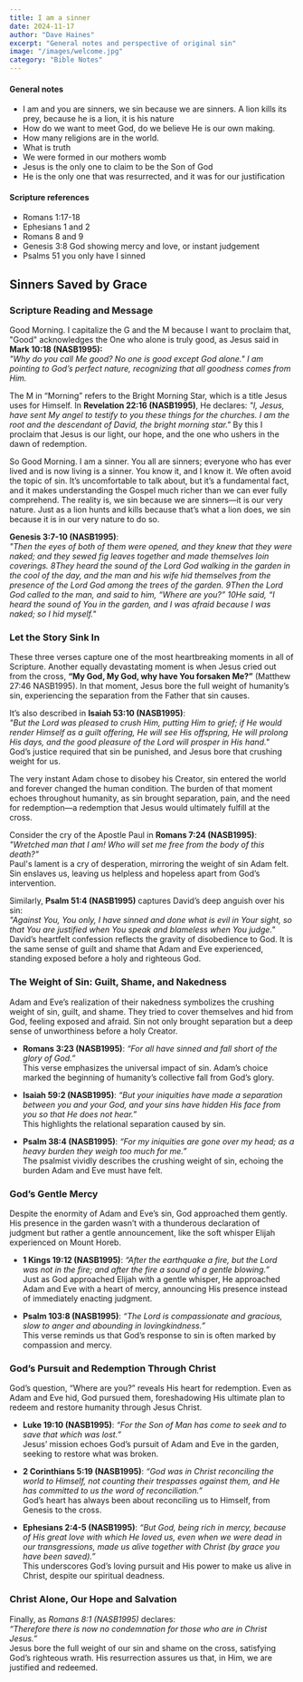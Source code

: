 ```yaml
---
title: I am a sinner
date: 2024-11-17
author: "Dave Haines"
excerpt: "General notes and perspective of original sin"
image: "/images/welcome.jpg"
category: "Bible Notes"
---
```


#### General notes
- I am and you are sinners, we sin because we are sinners.  A lion kills its prey, because he is a lion, it is his nature
- How do we want to meet God, do we believe He is our own making.
- How many religions are in the world.
- What is truth
- We were formed in our mothers womb
- Jesus is the only one to claim to be the Son of God
- He is the only one that was resurrected, and it was for our justification

#### Scripture references
- Romans 1:17-18
- Ephesians 1 and 2
- Romans 8 and 9
- Genesis 3:8 God showing mercy and love, or instant judgement
- Psalms 51 you only have I sinned

## Sinners Saved by Grace

### Scripture Reading and Message
Good Morning. I capitalize the G and the M because I want to proclaim that, "Good" acknowledges the One who alone is truly good, as Jesus said in **Mark 10:18 (NASB1995):**  
*"Why do you call Me good? No one is good except God alone." I am pointing to God’s perfect nature, recognizing that all goodness comes from Him.*

The M in “Morning” refers to the Bright Morning Star, which is a title Jesus uses for Himself. In **Revelation 22:16 (NASB1995)**, He declares:
*"I, Jesus, have sent My angel to testify to you these things for the churches. I am the root and the descendant of David, the bright morning star."*
By this I proclaim that Jesus is our light, our hope, and the one who ushers in the dawn of redemption.

So Good Morning.
I am a sinner. You all are sinners; everyone who has ever lived and is now living is a sinner. You know it, and I know it. We often avoid the topic of sin. It’s uncomfortable to talk about, but it’s a fundamental fact, and it makes understanding the Gospel much richer than we can ever fully comprehend. The reality is, we sin because we are sinners—it is our very nature. Just as a lion hunts and kills because that’s what a lion does, we sin because it is in our very nature to do so.

**Genesis 3:7-10 (NASB1995)**:  
*"Then the eyes of both of them were opened, and they knew that they were naked; and they sewed fig leaves together and made themselves loin coverings.
8They heard the sound of the Lord God walking in the garden in the cool of the day, and the man and his wife hid themselves from the presence of the Lord God among the trees of the garden. 9Then the Lord God called to the man, and said to him, “Where are you?” 10He said, “I heard the sound of You in the garden, and I was afraid because I was naked; so I hid myself."*

### Let the Story Sink In
These three verses capture one of the most heartbreaking moments in all of Scripture. Another equally devastating moment is when Jesus cried out from the cross, **“My God, My God, why have You forsaken Me?”** (Matthew 27:46 NASB1995). In that moment, Jesus bore the full weight of humanity’s sin, experiencing the separation from the Father that sin causes. 

It’s also described in **Isaiah 53:10 (NASB1995)**:  
*"But the Lord was pleased to crush Him, putting Him to grief; if He would render Himself as a guilt offering, He will see His offspring, He will prolong His days, and the good pleasure of the Lord will prosper in His hand."*  
God’s justice required that sin be punished, and Jesus bore that crushing weight for us.

The very instant Adam chose to disobey his Creator, sin entered the world and forever changed the human condition. The burden of that moment echoes throughout humanity, as sin brought separation, pain, and the need for redemption—a redemption that Jesus would ultimately fulfill at the cross.

Consider the cry of the Apostle Paul in **Romans 7:24 (NASB1995)**:  
*"Wretched man that I am! Who will set me free from the body of this death?"*  
Paul's lament is a cry of desperation, mirroring the weight of sin Adam felt. Sin enslaves us, leaving us helpless and hopeless apart from God’s intervention.

Similarly, **Psalm 51:4 (NASB1995)** captures David’s deep anguish over his sin:  
*"Against You, You only, I have sinned and done what is evil in Your sight, so that You are justified when You speak and blameless when You judge."*  
David’s heartfelt confession reflects the gravity of disobedience to God. It is the same sense of guilt and shame that Adam and Eve experienced, standing exposed before a holy and righteous God.


### The Weight of Sin: Guilt, Shame, and Nakedness
Adam and Eve’s realization of their nakedness symbolizes the crushing weight of sin, guilt, and shame. They tried to cover themselves and hid from God, feeling exposed and afraid. Sin not only brought separation but a deep sense of unworthiness before a holy Creator.

- **Romans 3:23 (NASB1995)**: *“For all have sinned and fall short of the glory of God.”*  
  This verse emphasizes the universal impact of sin. Adam’s choice marked the beginning of humanity’s collective fall from God’s glory.
  
- **Isaiah 59:2 (NASB1995)**: *“But your iniquities have made a separation between you and your God, and your sins have hidden His face from you so that He does not hear.”*  
  This highlights the relational separation caused by sin.

- **Psalm 38:4 (NASB1995)**: *“For my iniquities are gone over my head; as a heavy burden they weigh too much for me.”*  
  The psalmist vividly describes the crushing weight of sin, echoing the burden Adam and Eve must have felt.

### God’s Gentle Mercy
Despite the enormity of Adam and Eve’s sin, God approached them gently. His presence in the garden wasn’t with a thunderous declaration of judgment but rather a gentle announcement, like the soft whisper Elijah experienced on Mount Horeb.

- **1 Kings 19:12 (NASB1995)**: *“After the earthquake a fire, but the Lord was not in the fire; and after the fire a sound of a gentle blowing.”*  
  Just as God approached Elijah with a gentle whisper, He approached Adam and Eve with a heart of mercy, announcing His presence instead of immediately enacting judgment.

- **Psalm 103:8 (NASB1995)**: *“The Lord is compassionate and gracious, slow to anger and abounding in lovingkindness.”*  
  This verse reminds us that God’s response to sin is often marked by compassion and mercy.

### God’s Pursuit and Redemption Through Christ
God’s question, “Where are you?” reveals His heart for redemption. Even as Adam and Eve hid, God pursued them, foreshadowing His ultimate plan to redeem and restore humanity through Jesus Christ.

- **Luke 19:10 (NASB1995)**: *“For the Son of Man has come to seek and to save that which was lost.”*  
  Jesus’ mission echoes God’s pursuit of Adam and Eve in the garden, seeking to restore what was broken.

- **2 Corinthians 5:19 (NASB1995)**: *“God was in Christ reconciling the world to Himself, not counting their trespasses against them, and He has committed to us the word of reconciliation.”*  
  God’s heart has always been about reconciling us to Himself, from Genesis to the cross.

- **Ephesians 2:4-5 (NASB1995)**: *“But God, being rich in mercy, because of His great love with which He loved us, even when we were dead in our transgressions, made us alive together with Christ (by grace you have been saved).”*  
  This underscores God’s loving pursuit and His power to make us alive in Christ, despite our spiritual deadness.

### Christ Alone, Our Hope and Salvation
Finally, as *Romans 8:1 (NASB1995)* declares:  
*“Therefore there is now no condemnation for those who are in Christ Jesus.”*  
Jesus bore the full weight of our sin and shame on the cross, satisfying God’s righteous wrath. His resurrection assures us that, in Him, we are justified and redeemed.


